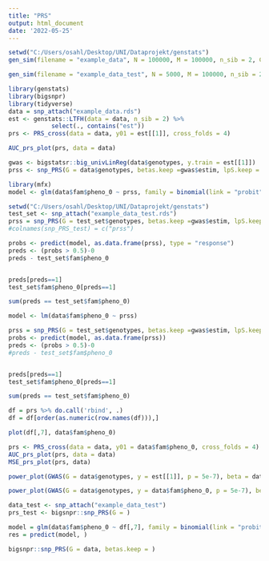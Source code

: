 ```yaml
---
title: "PRS"
output: html_document
date: '2022-05-25'
---
```


```r
setwd("C:/Users/osahl/Desktop/UNI/Dataprojekt/genstats")
gen_sim(filename = "example_data", N = 100000, M = 100000, n_sib = 2, C = 1000, block_size = 2000)

gen_sim(filename = "example_data_test", N = 5000, M = 100000, n_sib = 2, C = 1000, block_size = 2000)
```

```r
library(genstats)
library(bigsnpr)
library(tidyverse)
data = snp_attach("example_data.rds")
est <- genstats::LTFH(data = data, n_sib = 2) %>% 
            select(., contains("est"))
prs <- PRS_cross(data = data, y01 = est[[1]], cross_folds = 4)
```

```r
AUC_prs_plot(prs, data = data)
```
```r
gwas <- bigstatsr::big_univLinReg(data$genotypes, y.train = est[[1]])
prss <- snp_PRS(G = data$genotypes, betas.keep =gwas$estim, lpS.keep = -predict(gwas), thr.list = 3)
```

```r
library(mfx)
model <- glm(data$fam$pheno_0 ~ prss, family = binomial(link = "probit"))
```

```r
setwd("C:/Users/osahl/Desktop/UNI/Dataprojekt/genstats")
test_set <- snp_attach("example_data_test.rds")
prss = snp_PRS(G = test_set$genotypes, betas.keep =gwas$estim, lpS.keep = -predict(gwas), thr.list = 3)
#colnames(snp_PRS_test) = c("prss")

probs <- predict(model, as.data.frame(prss), type = "response")
preds <- (probs > 0.5)-0
preds - test_set$fam$pheno_0


preds[preds==1]
test_set$fam$pheno_0[preds==1]

sum(preds == test_set$fam$pheno_0)
```


```r
model <- lm(data$fam$pheno_0 ~ prss)

prss = snp_PRS(G = test_set$genotypes, betas.keep =gwas$estim, lpS.keep = -predict(gwas), thr.list = 3)
probs <- predict(model, as.data.frame(prss))
preds <- (probs > 0.5)-0
#preds - test_set$fam$pheno_0


preds[preds==1]
test_set$fam$pheno_0[preds==1]

sum(preds == test_set$fam$pheno_0)
```




```r
df = prs %>% do.call('rbind', .)
df = df[order(as.numeric(row.names(df))),]

plot(df[,7], data$fam$pheno_0)
```
```r
prs <- PRS_cross(data = data, y01 = data$fam$pheno_0, cross_folds = 4)
AUC_prs_plot(prs, data = data)
MSE_prs_plot(prs, data)
```
```r
power_plot(GWAS(G = data$genotypes, y = est[[1]], p = 5e-7), beta = data$map$beta)
```


```r
power_plot(GWAS(G = data$genotypes, y = data$fam$pheno_0, p = 5e-7), beta = data$map$beta)
```


```r
data_test <- snp_attach("example_data_test")
prs_test <- bigsnpr::snp_PRS(G = )

model = glm(data$fam$pheno_0 ~ df[,7], family = binomial(link = "probit"))
res = predict(model, )
```

```r
bigsnpr::snp_PRS(G = data, betas.keep = )
```

